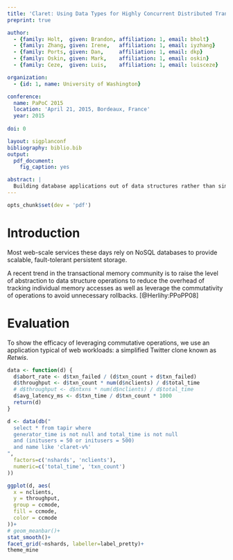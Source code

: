 ```yaml
---
title: 'Claret: Using Data Types for Highly Concurrent Distributed Transactions'
preprint: true

author:
  - {family: Holt,  given: Brandon, affiliation: 1, email: bholt}
  - {family: Zhang, given: Irene,   affiliation: 1, email: iyzhang}
  - {family: Ports, given: Dan,     affiliation: 1, email: dkp}
  - {family: Oskin, given: Mark,    affiliation: 1, email: oskin}
  - {family: Ceze,  given: Luis,    affiliation: 1, email: luisceze}

organization:
  - {id: 1, name: University of Washington}

conference:
  name: PaPoC 2015
  location: 'April 21, 2015, Bordeaux, France'
  year: 2015
  
doi: 0

layout: sigplanconf
bibliography: biblio.bib
output:
  pdf_document:
    fig_caption: yes

abstract: |
  Building database applications out of data structures rather than simple string values allows the flexibility and fine-grained control of typical key-value databases while providing better performance and scalability. Composing transactions out of linearizable data structure operations exposes concurrency in a safe way, making it simple to implement efficiently and easy to reason about.
---
```

```r
opts_chunk$set(dev = 'pdf')
```

# Introduction
Most web-scale services these days rely on NoSQL databases to provide scalable, fault-tolerant persistent storage.

A recent trend in the transactional memory community is to raise the level of abstraction to data structure operations to reduce the overhead of tracking individual memory accesses as well as leverage the commutativity of operations to avoid unnecessary rollbacks. [@Herlihy:PPoPP08]

# Evaluation
To show the efficacy of leveraging commutative operations, we use an application typical of web workloads: a simplified Twitter clone known as *Retwis*.

```r
data <- function(d) {
  d$abort_rate <- d$txn_failed / (d$txn_count + d$txn_failed)
  d$throughput <- d$txn_count * num(d$nclients) / d$total_time
  # d$throughput <- d$ntxns * num(d$nclients) / d$total_time
  d$avg_latency_ms <- d$txn_time / d$txn_count * 1000
  return(d)
}

d <- data(db("
  select * from tapir where 
  generator_time is not null and total_time is not null
  and (initusers = 50 or initusers = 500)
  and name like 'claret-v%'
",
  factors=c('nshards', 'nclients'),
  numeric=c('total_time', 'txn_count')
))

ggplot(d, aes(
  x = nclients,
  y = throughput,
  group = ccmode,
  fill = ccmode,
  color = ccmode
))+
# geom_meanbar()+
stat_smooth()+
facet_grid(~nshards, labeller=label_pretty)+
theme_mine
```

